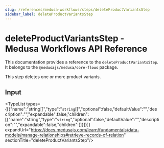 ```yaml
---
slug: /references/medusa-workflows/steps/deleteProductVariantsStep
sidebar_label: deleteProductVariantsStep
---
```



# deleteProductVariantsStep - Medusa Workflows API Reference

This documentation provides a reference to the `deleteProductVariantsStep`. It belongs to the `@medusajs/medusa/core-flows` package.

This step deletes one or more product variants.

## Input

<TypeList types={[{"name":"string[]","type":"`string`[]","optional":false,"defaultValue":"","description":"","expandable":false,"children":[{"name":"string","type":"`string`","optional":false,"defaultValue":"","description":"","expandable":false,"children":[]}]}]} expandUrl="https://docs.medusajs.com/learn/fundamentals/data-models/manage-relationships#retrieve-records-of-relation" sectionTitle="deleteProductVariantsStep"/>
